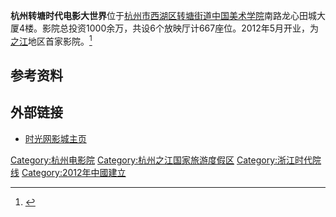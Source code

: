 {{expand|time=2014-04-10T13:59:00+00:00}}
'''杭州转塘时代电影大世界'''位于[[杭州市西湖区|杭州市西湖区]][[转塘街道|转塘街道]][[中国美术学院|中国美术学院]]南路龙心田城大厦4楼。影院总投资1000余万，共设6个放映厅计667座位。2012年5月开业，为[[之江|之江]]地区首家影院。<ref >{{cite web |url=http://news.winshang.com/news-104679.html |language= |title=时代电影大世界入驻杭州转塘龙心田城大厦 5月开业 |publisher=赢商网 |date=2012年1月2日 |accessdate= |archive-date=2016年3月4日 |archive-url=https://web.archive.org/web/20160304093050/http://news.winshang.com/news-104679.html |dead-url=no }}</ref>

== 参考资料 ==
{{reflist}}

== 外部链接 ==
*[http://theater.mtime.com/China_Zhejiang_Province_Hangzhou_Xihuqu/3446/info.html 时光网影城主页] {{Wayback|url=http://theater.mtime.com/China_Zhejiang_Province_Hangzhou_Xihuqu/3446/info.html |date=20190813180540 }}

{{杭州电影院}}
[[Category:杭州电影院|Category:杭州电影院]]
[[Category:杭州之江国家旅游度假区|Category:杭州之江国家旅游度假区]]
[[Category:浙江时代院线|Category:浙江时代院线]]
[[Category:2012年中國建立|Category:2012年中國建立]]